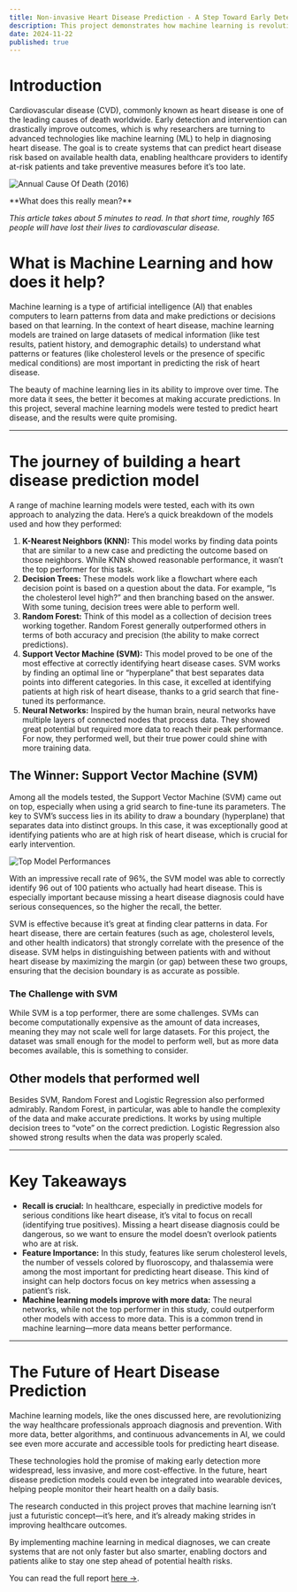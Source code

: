 ```yaml
---
title: Non-invasive Heart Disease Prediction - A Step Toward Early Detection
description: This project demonstrates how machine learning is revolutionizing disease prediction. By analyzing various AI models, we uncover how these technologies can detect risk factors in patient data with impressive accuracy.
date: 2024-11-22
published: true
---
```


# Introduction

Cardiovascular disease (CVD), commonly known as heart disease is one of the leading causes of death worldwide. Early detection and intervention can drastically improve outcomes, which is why researchers are turning to advanced technologies like machine learning (ML) to help in diagnosing heart disease. The goal is to create systems that can predict heart disease risk based on available health data, enabling healthcare providers to identify at-risk patients and take preventive measures before it’s too late.

![Annual Cause Of Death (2016)](cause_of_death.png)

<Callout>
**What does this really mean?**

_This article takes about 5 minutes to read. In that short time, roughly 165 people will have lost their lives to cardiovascular disease._
</Callout>

# What is Machine Learning and how does it help?

Machine learning is a type of artificial intelligence (AI) that enables computers to learn patterns from data and make predictions or decisions based on that learning. In the context of heart disease, machine learning models are trained on large datasets of medical information (like test results, patient history, and demographic details) to understand what patterns or features (like cholesterol levels or the presence of specific medical conditions) are most important in predicting the risk of heart disease.

The beauty of machine learning lies in its ability to improve over time. The more data it sees, the better it becomes at making accurate predictions. In this project, several machine learning models were tested to predict heart disease, and the results were quite promising.

---

# The journey of building a heart disease prediction model

A range of machine learning models were tested, each with its own approach to analyzing the data. Here’s a quick breakdown of the models used and how they performed:

1. **K-Nearest Neighbors (KNN):** This model works by finding data points that are similar to a new case and predicting the outcome based on those neighbors. While KNN showed reasonable performance, it wasn’t the top performer for this task.
2. **Decision Trees:** These models work like a flowchart where each decision point is based on a question about the data. For example, “Is the cholesterol level high?” and then branching based on the answer. With some tuning, decision trees were able to perform well.
3. **Random Forest:** Think of this model as a collection of decision trees working together. Random Forest generally outperformed others in terms of both accuracy and precision (the ability to make correct predictions).
4. **Support Vector Machine (SVM):** This model proved to be one of the most effective at correctly identifying heart disease cases. SVM works by finding an optimal line or “hyperplane” that best separates data points into different categories. In this case, it excelled at identifying patients at high risk of heart disease, thanks to a grid search that fine-tuned its performance.
5. **Neural Networks:** Inspired by the human brain, neural networks have multiple layers of connected nodes that process data. They showed great potential but required more data to reach their peak performance. For now, they performed well, but their true power could shine with more training data.

## The Winner: Support Vector Machine (SVM)

Among all the models tested, the Support Vector Machine (SVM) came out on top, especially when using a grid search to fine-tune its parameters. The key to SVM’s success lies in its ability to draw a boundary (hyperplane) that separates data into distinct groups. In this case, it was exceptionally good at identifying patients who are at high risk of heart disease, which is crucial for early intervention.

![Top Model Performances](all.png)

With an impressive recall rate of 96%, the SVM model was able to correctly identify 96 out of 100 patients who actually had heart disease. This is especially important because missing a heart disease diagnosis could have serious consequences, so the higher the recall, the better.

SVM is effective because it’s great at finding clear patterns in data. For heart disease, there are certain features (such as age, cholesterol levels, and other health indicators) that strongly correlate with the presence of the disease. SVM helps in distinguishing between patients with and without heart disease by maximizing the margin (or gap) between these two groups, ensuring that the decision boundary is as accurate as possible.



### The Challenge with SVM

While SVM is a top performer, there are some challenges. SVMs can become computationally expensive as the amount of data increases, meaning they may not scale well for large datasets. For this project, the dataset was small enough for the model to perform well, but as more data becomes available, this is something to consider.

## Other models that performed well

Besides SVM, Random Forest and Logistic Regression also performed admirably. Random Forest, in particular, was able to handle the complexity of the data and make accurate predictions. It works by using multiple decision trees to “vote” on the correct prediction. Logistic Regression also showed strong results when the data was properly scaled.

---

# Key Takeaways

- **Recall is crucial:** In healthcare, especially in predictive models for serious conditions like heart disease, it’s vital to focus on recall (identifying true positives). Missing a heart disease diagnosis could be dangerous, so we want to ensure the model doesn’t overlook patients who are at risk.
- **Feature Importance:** In this study, features like serum cholesterol levels, the number of vessels colored by fluoroscopy, and thalassemia were among the most important for predicting heart disease. This kind of insight can help doctors focus on key metrics when assessing a patient’s risk.
- **Machine learning models improve with more data:** The neural networks, while not the top performer in this study, could outperform other models with access to more data. This is a common trend in machine learning—more data means better performance.

---

# The Future of Heart Disease Prediction

Machine learning models, like the ones discussed here, are revolutionizing the way healthcare professionals approach diagnosis and prevention. With more data, better algorithms, and continuous advancements in AI, we could see even more accurate and accessible tools for predicting heart disease.

These technologies hold the promise of making early detection more widespread, less invasive, and more cost-effective. In the future, heart disease prediction models could even be integrated into wearable devices, helping people monitor their heart health on a daily basis.

The research conducted in this project proves that machine learning isn’t just a futuristic concept—it’s here, and it’s already making strides in improving healthcare outcomes.

By implementing machine learning in medical diagnoses, we can create systems that are not only faster but also smarter, enabling doctors and patients alike to stay one step ahead of potential health risks.

You can read the full report [here →](https://drive.google.com/file/d/1_7QHicRGwLCmD3sWpKsoBZlgghEwYO8l/view?usp=sharing).
